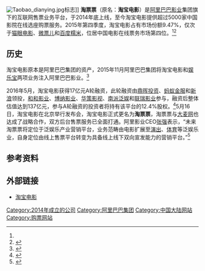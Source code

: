 [[File:Taobao_dianying.jpg|right]]标志]]
'''淘票票'''（原名：'''淘宝电影'''）是[[阿里巴巴影业|阿里巴巴影业]]集团旗下的互联网售票业务平台，于2014年底上线，至今淘宝电影提供超过5000家中国影院在线选座购票服务。2015年第四季度，淘宝电影占有市场份额9.47%，仅次于[[猫眼电影|猫眼电影]]、[[微票儿|微票儿]]和[[百度糯米|百度糯米]]，位居中国电影在线票务市场第四位。<ref name="融资"/><ref>{{cite web|title=淘宝电影A轮融资17亿元，低价电影票补贴继续(图)|url=http://news.163.com/16/0516/12/BN6GAQJN00014AED.html|accessdate=2020-06-23|date=2016-05-16|publisher=澎湃新闻网|archiveurl=https://web.archive.org/web/20160609175528/http://news.163.com/16/0516/12/BN6GAQJN00014AED.html|archivedate=2016-06-09|dead-url=yes}}</ref>

== 历史 ==
淘宝电影原本是阿里巴巴集团的资产，2015年11月阿里巴巴集团将淘宝电影和[[娱乐宝|娱乐宝]]两项业务注入阿里巴巴影业。<ref>{{cite web|title=淘宝电影娱乐宝注入阿里影业|url=http://hk.eastmoney.com/news/1797,20150409494809150.html|date=2015-04-09|publisher=21世纪经济报道|access-date=2016-05-16|archive-date=2020-07-20|archive-url=https://web.archive.org/web/20200720150403/http://hk.eastmoney.com/news/1797,20150409494809150.html|dead-url=no}}</ref>

2016年5月，淘宝电影获得17亿元A轮融资，此轮融资由[[鼎晖投资|鼎晖投资]]、[[蚂蚁金服|蚂蚁金服]]和[[新浪|新浪]]领投，[[和和影业|和和影业]]、[[博纳影业|博纳影业]]、[[华策影视|华策影视]]、[[南派泛娱|南派泛娱]]和[[联瑞影业|联瑞影业]]参与，融资后整体估值达到137亿元，参与A轮融资的投资者将持有该平台的12.4%股权。<ref name="融资">{{cite web|title=淘宝电影获17亿元A轮融资 估值137亿元|url=http://tech.btime.com/internet/20160516/n144057.shtml|date=2016-05-16|publisher=中国新闻网|access-date=2016-05-16|archive-date=2016-06-01|archive-url=https://web.archive.org/web/20160601113217/http://tech.btime.com/internet/20160516/n144057.shtml|dead-url=no}}</ref>5月16日，淘宝电影在北京举行发布会，淘宝电影正式更名为'''淘票票'''，淘票票与[[大麦网|大麦网]]也达成了战略合作，双方后台售票服务已全面打通。阿里影业CEO[[张强_(企业家)|张强]]表示，“未来淘票票将定位于泛娱乐产业营销平台，业务范畴由电影扩展至[[演出|演出]]、[[体育|体育]]等泛娱乐业，自身定位由线上售票平台转变为具备线上线下双向宣发能力的营销平台。”<ref>{{cite web|title=淘宝电影更名为淘票票进军泛娱乐业|url=http://news.mtime.com/2016/05/16/1555469.html|date=2016-05-16|publisher=Mtime时光网|archiveurl=https://web.archive.org/web/20160518012202/http://news.mtime.com/2016/05/16/1555469.html|archivedate=2016-05-18|dead-url=yes}}</ref>

== 参考资料 ==
{{reflist}}

== 外部链接 ==
*[http://dianying.taobao.com/ 淘宝电影] {{Wayback|url=http://dianying.taobao.com/ |date=20210411132917 }}

{{阿里巴巴集团}}
{{DEFAULTSORT:}}
[[Category:2014年成立的公司|Category:2014年成立的公司]]
[[Category:阿里巴巴集团|Category:阿里巴巴集团]]
[[Category:中国大陆网站|Category:中国大陆网站]]
[[Category:购票网站|Category:购票网站]]